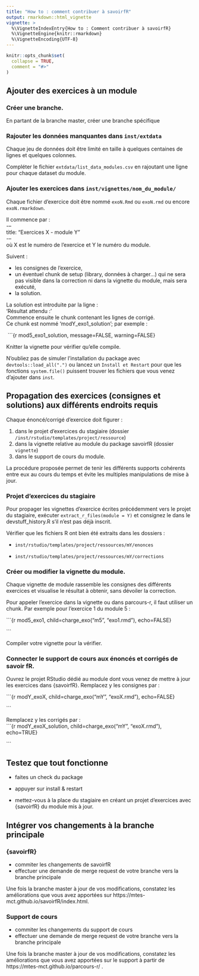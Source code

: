 ```yaml
---
title: "How to : comment contribuer à savoirfR"
output: rmarkdown::html_vignette
vignette: >
  %\VignetteIndexEntry{How to : Comment contribuer à savoirfR}
  %\VignetteEngine{knitr::rmarkdown}
  %\VignetteEncoding{UTF-8}
---
```


```r
knitr::opts_chunk$set(
  collapse = TRUE,
  comment = "#>"
)
```

## Ajouter des exercices à un module

### Créer une branche.
En partant de la branche master, créer une branche spécifique

### Rajouter les données manquantes dans `inst/extdata`

Chaque jeu de données doit être limité en taille à quelques centaines de lignes et quelques colonnes.

Compléter le fichier `extdata/list_data_modules.csv` en rajoutant une ligne pour chaque dataset du module.

### Ajouter les exercices dans `inst/vignettes/nom_du_module/`

Chaque fichier d'exercice doit être nommé `exoN.Rmd` ou `exoN.rmd` ou encore `exoN.rmarkdown`.  

Il commence par :   
\---     
title: "Exercices X - module Y"        
\---    
où X est le numéro de l'exercice et Y le numéro du module.  

Suivent :   

- les consignes de l'exercice,   
- un éventuel chunk de setup (library, données à charger...) qui ne sera pas visible dans la correction ni dans la vignette du module, mais sera exécuté,   
- la solution.  

La solution est introduite par la ligne :   
'Résultat attendu : '   
Commence ensuite le chunk contenant les lignes de corrigé.  
Ce chunk est nommé 'modY_exo1_solution'; par exemple :   

\ ```{r mod5_exo1_solution, message=FALSE, warning=FALSE}         


Knitter la vignette pour vérifier qu'elle compile.

N'oubliez pas de simuler l'installation du package avec `devtools::load_all(".")` ou lancez un `Install et Restart` pour que les fonctions `system.file()` puissent trouver les fichiers que vous venez d'ajouter dans `inst`.

## Propagation des exercices (consignes et solutions) aux différents endroits requis

Chaque énoncé/corrigé d'exercice doit figurer :   

1. dans le projet d'exercices du stagiaire (dossier `/inst/rstudio/templates/project/ressource`) 
2. dans la vignette relative au module du package savoirfR (dossier `vignette`)    
3. dans le support de cours du module.

La procédure proposée permet de tenir les différents supports cohérents entre eux au cours du temps et évite les multiples manipulations de mise à jour.

### Projet d'exercices du stagiaire
Pour propager les vignettes d'exercice écrites précédemment vers le projet du stagiaire, exécuter `extract_r_files(module = Y)` et consignez le dans le devstuff_history.R s'il n'est pas déjà inscrit. 

Vérifier que les fichiers R ont bien été extraits dans les dossiers :

* `inst/rstudio/templates/project/ressources/mY/enonces`

* `inst/rstudio/templates/project/ressources/mY/corrections`

### Créer ou modifier la vignette du module.  

Chaque vignette de module rassemble les consignes des différents exercices et visualise le résultat à obtenir, sans dévoiler la correction.

Pour appeler l'exercice dans la vignette ou dans parcours-r, il faut utiliser un chunk. Par exemple pour l'exercice 1 du module 5 :    


\```{r mod5_exo1, child=charge_exo("m5", "exo1.rmd"), echo=FALSE}   

\```  

Compiler votre vignette pour la vérifier. 

### Connecter le support de cours aux énoncés et corrigés de savoir fR.
Ouvrez le projet RStudio dédié au module dont vous venez de mettre à jour les exercices dans {savoirfR}.
Remplacez y les consignes par :   

\```{r modY_exoX, child=charge_exo("mY", "exoX.rmd"), echo=FALSE}   
  
\``` 

Remplacez y les corrigés par :   
\```{r modY_exoX_solution, child=charge_exo("mY", "exoX.rmd"), echo=TRUE}   
   
\``` 


## Testez que tout fonctionne

- faites un check du package

- appuyer sur install & restart

- mettez-vous à la place du stagiaire en créant un projet d'exercices avec {savoirfR} du module mis à jour.


## Intégrer vos changements à la branche principale

### {savoirfR}

- commiter les changements de savoirfR
- effectuer une demande de merge request de votre branche vers la branche principale 

Une fois la branche master à jour de vos modifications, constatez les améliorations que vous avez apportées sur https://mtes-mct.github.io/savoirfR/index.html.  

### Support de cours

- commiter les changements du support de cours
- effectuer une demande de merge request de votre branche vers la branche principale 

Une fois la branche master à jour de vos modifications, constatez les améliorations que vous avez apportées sur le support à partir de https://mtes-mct.github.io/parcours-r/ .
